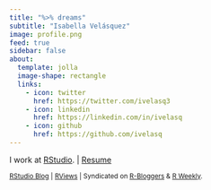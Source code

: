 ```yaml
---
title: "%>% dreams"
subtitle: "Isabella Velásquez"
image: profile.png
feed: true
sidebar: false
about:
  template: jolla
  image-shape: rectangle
  links:
    - icon: twitter
      href: https://twitter.com/ivelasq3
    - icon: linkedin
      href: https://linkedin.com/in/ivelasq
    - icon: github
      href: https://github.com/ivelasq
---
```


I work at [RStudio](https://www.rstudio.com/). |
[Resume](/resume.html)

<sup><a href="https://www.rstudio.com/authors/isabella-vel%C3%A1squez/" target="_blank">RStudio Blog</a> | <a href="https://rviews.rstudio.com/" target="_blank">RViews</a> | Syndicated on <a href="https://www.r-bloggers.com/author/dreams/" target="_blank">R-Bloggers</a> & <a href="https://rweekly.org/" target="_blank">R Weekly</a>.</sup>